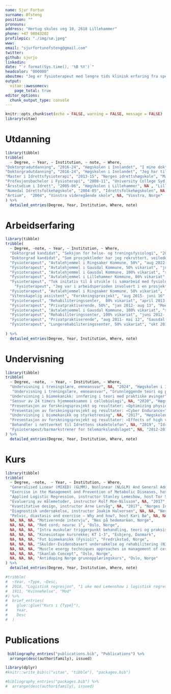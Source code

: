 ```yaml
---
name: Sjur Fortun
surname: Øfsteng
position: ""
pronouns: 
address: "Hertug skules veg 10, 2618 Lillehammer"
phone: +47 98043202
profilepic: "./img/sø.jpeg"
www: 
email: "sjurfortunofsteng@gmail.com"
twitter: 
github: sjurjo
linkedin: 
date: "`r format(Sys.time(), '%B %Y')`"
headcolor: "000000"
aboutme: "Jeg er fysioterapeut med lengre tids klinisk erfaring fra spesialist og primærhelsetjenesten. Jeg har en doktorgrad i helse- og treingsfysiologi fra Høgskolen I Innlandet/Norges Idrettshøgskole. Jeg er gift og har to barn."
output:
  vitae::awesomecv:
    page_total: true
editor_options: 
  chunk_output_type: console
---
```


```r
knitr::opts_chunk$set(echo = FALSE, warning = FALSE, message = FALSE)
library(vitae)

```

# Utdanning

```r
library(tibble)
tribble(
  ~ Degree, ~ Year, ~ Institution, ~ note, ~ Where,
"Doktorgradutdanning", "2016-24", "Høgskolen i Innlandet", "I mine doktorgradprosjekter har jeg gjennomført omfattende eksperimentelle intervensjoner hvor vi har sammenlignet effekten av ulike styrketreningsbelastniger, treningsvolum og supplement på muskelstyrke og vekst i ulike miljø på trente og utrente personer.", "Lillehammer, Norge",
"Doktorgradutdanning", "2016-24", "Høgskolen i Innlandet", "Jeg har tillært meg programmeringsspråket R og brukt det i utarbeiding av vitenskapelige artikler og avhandlingen min. Et verktøy som jeg også bruker aktivt i visualering av data og analyser", "Lillehammer, Norge",
"Master i Idrettsfysioterapi", "2013-15", "Norges idrettshøgskole", "Mastergraden ga meg dypere innsikt i hvordan fysioterapeuten kan arbeide evidensbasert gjennom bl.a kritisk tolkning av forskningslitteraturen og hvordan vi kan integrere forskningen i en klinisk arbeidshverdag. Jeg hadde fordypningsoppgave i klassifiseringssystem av uspesifikke rygg-og nakkesmerter. Noe som ga meg innsikt i hvordan klinikere best mulig kan velge behandlingstiltak sett i lys av ulike symptomer i en heterogen pasientgruppe", "Oslo, Norge",
"Profesjonsbachelor i Fysioterapi", "2008-11", "University College Syd Danmark", "Bachelorgraden i Danmark ga meg en bred teoretisk grunnforståelse for menneskekroppens funksjon og oppbyggning knyttet sammen med det kliniske perspektivet", "Esbjerg, Danmark",
"Årsstudium i Idrett", "2005-06", "Høgskolen i Lillehammer", NA , "Lillehammer, Norge",
"Numedal Idrettsfolkehøgskole", "2004-05", "Idrettsfolkehøgskolen", NA, "Numedal, Norge",
"Artium",  "2004", "Vinstra videregående skole", NA, "Vinstra, Norge"
) %>%
  detailed_entries(Degree, Year, Institution, Where, note)
```

# Arbeidserfaring
<!--
* Mine ansettelsesforhold i fysioterapien har gitt meg bred erfaring i å kartlegge og tilrettelegge behandlingstiltak for en bred pasientgruppe innenfor ulik grad av KOLS, hjertesvikt, kroniske smerteproblematikker relatert til muskel-skjelettapparatet, post-operative ortopedi samt sentrale og perifere nevrologiske lidelser. Videre har jeg fått lengre erfaring i behandling av eldre pasientgrupper som opplever utfordringer med ADL-funksjoner relatert til redusert muskelfunksjon, pre-operative behandling av ortopedi, akutte muskel-skjelett plager hos både yngre og eldre personer. Utover individuell pasientoppfølgning har jeg i ansettelsesforholdene ved Grande Rehabilitering og Granheim Lungesjukehus arbeidet daglig med gruppebasert tilpasning i behandling av henholdsvis nevrologiske pasienter, smertepasienter og sårbare eldre personer på ulike funksjonsnivå både i svømmebasseng og sal.
-->
 
```r
library(tibble)
tribble(
  ~ Degree, ~note, ~ Year, ~ Institution, ~ Where,
  "Doktorgrad kandidat", "Seksjon for helse- og treningsfysiologi", "2016-2024", "Høgskolen i Innlandet", "Lillehammer",
  "Doktorgrad kandidat", "Som prosjektleder har jeg rekruttert, veiledet både studenter og forsøkspersoner, inkludert koordinering av eksterne aktører for å sikre kvalitet og gjennomføring av intervensjoner samt ansvar for de fysiologiske og molekylære målingene", "2016-2024", "Høgskolen i Innlandet", "Lillehammer",
  "Fysioterapeut", "Avtalehjemmel i Ringsaker Kommune, 50%", "aug 2022- des 23","Brumunddal Fysikalske Institutt", "Brumunddal",
  "Fysioterapeut", "Avtalehjemmel i Gausdal Kommune, 50% vikariat", "juni 2021- jan 22", "Gausdal Fysioterapi", "Gausdal",
  "Fysioterapeut", "Avtalehjemmel i Gausdal Kommune, 100% vikariat", "sept 2020- juni 21", "Gausdal Fysioterapi/Aktivklinikken", "Gausdal",
  "Fysioterapeut", "Avtalehjemmel i Lillehammer Kommune, 80% vikariat", "feb 2019- jan 20", "Aktivklinikken", "Lillehammer",
  "Fysioterapeut", "Tok initativ til å utvikle (i samarbeid med fysiologilabben på Høgskolen i Innlandet) en Return to Play test protokoll som er godkjent til bruk på forsikringspasienter hos IHS", "feb 2019- jan 20", "Aktivklinikken", "Lillehammer",
    "Fysioterapeut", "Jeg var i arbeidsperioden involvert i en prosjektgruppe omkring tematikken: optimalisering av samhandling mellom spesialist (Revmatismesjukehuset) og primærhelsetjenesten", "feb 2019- jan 20", "Aktivklinikken", "Lillehammer",
  "Fysioterapeut", "Avtalehjemmel i Ringsaker Kommune, 50% vikariat", " sept 2015- okt 16", "Fysioterapi Brumunddal", "Brumunddal",
  "Vitenskapelig assistent", "Forskningsprosjekt", "aug 2015- juni 16", "Høgskolen i Innlandet", "Lillehammer",
  "Fysioterapeut", "Rehabiliteringssenter,  80% vikariat", "april 2013- aug 13", "Grande rehabiliteringssenter", "Nes på Hedemarken",
  "Fysioterapeut", "Privatpraktiserende, 50%", "jan 2012- aug 13", "Moelv Fysioterapi", "Moelv",
  "Fysioterapeut", "Avtalehjemmel i Gausdal Kommune, 100% vikariat", "sept 2012- mar 13", "Gausdal Fysioterapi", "Gausdal",
  "Fysioterapeut", "Rehabiliteringssenter, 100% vikariat", "juni 2012- sept 12", "Grande rehabiliteringssenter", "Nes på Hedemarken",
  "Fysioterapeut", "Privatpraktiserende", "aug 2011- mai 12", "Gausdal Fysioterapi", "Gausdal",
  "Fysioterapeut", "Lungerehabiliteringssenter, 50% vikariat", "okt 2011- des 11", "Granheim Lungesjukehus", "Follebu"
 
) %>%
  detailed_entries(Degree, Year, Institution, Where, note)
```

# Undervisning

```r

library(tibble)
tribble(
  ~ Degree, ~note,  ~ Year, ~ Institution, ~ Where,
  "Undervisning i treningslære, emneansvar", NA, "2024", "Høgskolen i Innlandet", "Lillehammer",
   "Undervisning i treningslære, emneansvar", "Grunnleggende teori og praktiske øvinger", "2024", "Høgskolen i Innlandet", "Lillehammer",
  "Undervisning i biomekanikk: innføring i teori med praktiske øvinger", NA, "2023", "Høgskolen i Innlandet", "Lillehammer",
  "Sensur av 24 timers hjemmeeksamen i cellebiologi", NA, "2020", "Høgskolen i Innlandet", "Lillehammer",
  "Presentasjon av forskningsprosjekt og resultater: «Optimizing physical training and performance in soldiers» ", NA, "2018", "Cyber forsvaret", "Jørstadmoen",
  "Presentasjon av forskningsprosjekt og resultater: «Cyber Endurance»", NA, "2017", "Forsvarets forskningsinstitutt", "Kjeller",
  "Undervisning i biomekanikk og styrketrening", NA, "2017", "Høgskolen i Innlandet", "Lillehammer",
  "Presentasjon av forskningsprosjekt og resultater: «Effects of high vs. moderate protein intake during a 10-days military exercise with energy deficit on muscular performance (abstract)", NA, "2017", "In: Proceedings of the 22st Annual Congress of the European College of Sports Science; July 5-8", "MetropolisRuhr, Germany",
  "Behandler i nettverket til Idrettens skadetelefon", NA, "2019", "Idrettens helsesenter (IHS)", "Oslo",
  "Fysioterapeut/barmarkstrener for telemarkslandslaget", NA, "2012-2014", "Norges skiforbund", "Norge"
) %>%
  detailed_entries(Degree, Year, Institution, Where, note)
```

# Kurs

```r

library(tibble)
tribble(
  ~ Degree, ~note,  ~ Year, ~ Institution, ~ Where,
  "Generalised Linear (MIXED) (GLMM), Nonlinear (NLGLM) And General Additive Models (MIXED) (GAMM) (GNAM01), instructor Mark Andrews", NA, "2019", "PSstatistics", "Glasgow, Skottland",
  "Exercise in the Management and Prevention of Metabolic Diseases, host Brendan Gabriel", NA, "2019", "Karolinska Institutet", "Stockholm, Sverige",
  "Applied Logistic Regression, instructor Stanley Lemeshow, host Tor Strand", NA, "2018", "Innlandet Hospital Trust", "Lillehammer, Norge",
  "Evaluering av målemetoder, instructor Rolf Moe-Nilsson", NA, "2017", "Norges Idrettshøgskole", "Oslo, Norge",
  "Kvantitative design, instructor Arne Lervåg", NA, "2017", "Norges Idrettshøgskole", "Oslo, Norge",
  "Diagnostisk undersøkelse, instructor Joakim Halvorsen", NA, NA, "Nevrologi", "Oslo, Norge",
  "Pelvic, diastasis and exercise – Why and how?, host Kari Bø", NA, NA, "Nordic conference Womens health", "Norges Idrettshøgskole, Oslo",
  NA, NA, NA, "Motiverende intervju", "Nes på hedemarken, Norge",
  NA, NA, NA, "Red cord; neurac 1", "Oslo, Norge",
  NA, NA, NA, "Intra muskulær triggerpunkt behandling, teori og praksis; del 1 og 2 (P. Bogsti)", "Oslo, Norge",
  NA, NA, NA, "Kinesiotape kursrekke; KT 1-3", "Esbjerg, Danmark",
  NA, NA, NA, "Fot biomekanikk (Fysio1)", "Fredrikstad, Norge",
  NA, NA, NA, "Skulder-Evidensbasert undersøkelse og rehabilitering (NIMI)", "Oslo, Norge",
  NA, NA, NA, "Muscle energy techniques approaches in management of cervical, thoracic, pelvic pain and dysfunction (NFF)", "Oslo, Norge",
  NA, NA, NA, "Skanlab Concept", "Oslo, Norge",
  NA, NA, NA, "Antidoping Norge grunnopplæringskurs", "Oslo, Norge"
) %>% 
  detailed_entries(Degree, Year, Institution, Where, note)

#tribble(
#  ~Year, ~Type, ~Desc,
#  2018, "Logistisk regresjon", "1 uke med Lemenshow i logistisk regresjonsanalyse",
#  1911, "Kvinnehelse", "Mod"
#) %>%
#  brief_entries(
#    glue::glue("Kurs i {Type}"),
#    Year,
#    Desc
#  )
```

# Publications

```r
 bibliography_entries("publications.bib", "Publications") %>% 
  arrange(desc(author$family), issued)
```
 
```r
library(dplyr)
#knitr::write_bib(c("vitae", "tibble"), "packages.bib")

#bibliography_entries("packages.bib") %>%
#  arrange(desc(author$family), issued)
```
 

 



